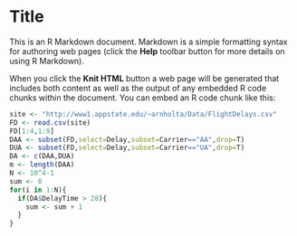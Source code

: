 Title
========================================================

This is an R Markdown document. Markdown is a simple formatting syntax for authoring web pages (click the **Help** toolbar button for more details on using R Markdown).

When you click the **Knit HTML** button a web page will be generated that includes both content as well as the output of any embedded R code chunks within the document. You can embed an R code chunk like this:

```r
site <- "http://www1.appstate.edu/~arnholta/Data/FlightDelays.csv"
FD <- read.csv(site)
FD[1:4,1:9]
DAA <- subset(FD,select=Delay,subset=Carrier=="AA",drop=T)
DUA <- subset(FD,select=Delay,subset=Carrier=="UA",drop=T)
DA <- c(DAA,DUA)
m <- length(DAA)
N <- 10^4-1
sum <- 0
for(i in 1:N){
  if(DA$DelayTime > 28){
    sum <- sum + 1
  }
}

```